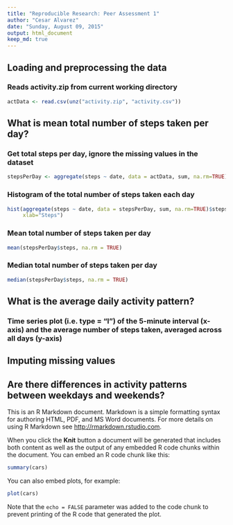 ```yaml
---
title: "Reproducible Research: Peer Assessment 1"
author: "Cesar Alvarez"
date: "Sunday, August 09, 2015"
output: html_document
keep_md: true
---
```



## Loading and preprocessing the data
### Reads activity.zip from current working directory
```r
actData <- read.csv(unz("activity.zip", "activity.csv"))
```

## What is mean total number of steps taken per day?  
### Get total steps per day, ignore the missing values in the dataset
```r
stepsPerDay <- aggregate(steps ~ date, data = actData, sum, na.rm=TRUE)
```

### Histogram of the total number of steps taken each day  
```r
hist(aggregate(steps ~ date, data = stepsPerDay, sum, na.rm=TRUE)$steps, main="Total number of steps per day", 
     xlab="Steps")
```

### Mean total number of steps taken per day  
```r
mean(stepsPerDay$steps, na.rm = TRUE)
```

### Median total number of steps taken per day
```r
median(stepsPerDay$steps, na.rm = TRUE)
```

## What is the average daily activity pattern?

### Time series plot (i.e. type = "l") of the 5-minute interval (x-axis) and the average number of steps taken, averaged across all days (y-axis)


## Imputing missing values



## Are there differences in activity patterns between weekdays and weekends?


This is an R Markdown document. Markdown is a simple formatting syntax for authoring HTML, PDF, and MS Word documents. For more details on using R Markdown see <http://rmarkdown.rstudio.com>.

When you click the **Knit** button a document will be generated that includes both content as well as the output of any embedded R code chunks within the document. You can embed an R code chunk like this:

```r
summary(cars)
```

You can also embed plots, for example:

```r
plot(cars)
```

Note that the `echo = FALSE` parameter was added to the code chunk to prevent printing of the R code that generated the plot.
